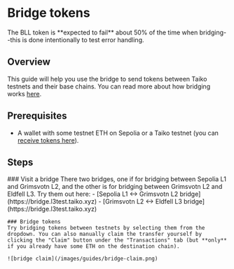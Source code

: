 
# Bridge tokens

<Callout type="warning">
  The BLL token is **expected to fail** about 50% of the time when
  bridging--this is done intentionally to test error handling.
</Callout>

## Overview

This guide will help you use the bridge to send tokens between Taiko testnets and their base chains. You can read more about how bridging works [here](/docs/concepts/bridging).

## Prerequisites

- A wallet with some testnet ETH on Sepolia or a Taiko testnet (you can [receive tokens here](/docs/guides/receive-tokens)).

## Steps

<Steps>
    ### Visit a bridge
    There two bridges, one if for bridging between Sepolia L1 and Grimsvotn L2, and the other is for bridging between Grimsvotn L2 and Eldfell L3. Try them out here:
    - [Sepolia L1 ↔ Grimsvotn L2 bridge](https://bridge.l3test.taiko.xyz)
    - [Grimsvotn L2 ↔ Eldfell L3 bridge](https://bridge.l3test.taiko.xyz)

    ### Bridge tokens
    Try bridging tokens between testnets by selecting them from the dropdown. You can also manually claim the transfer yourself by clicking the "Claim" button under the "Transactions" tab (but **only** if you already have some ETH on the destination chain).

    ![bridge claim](/images/guides/bridge-claim.png)

</Steps>
